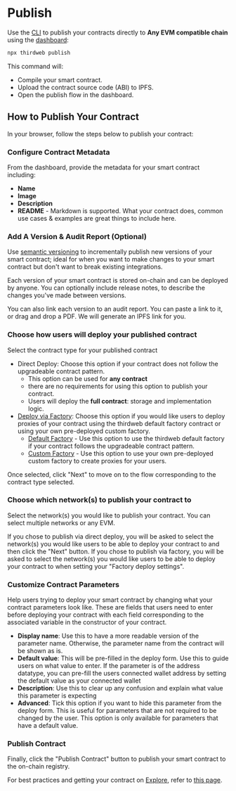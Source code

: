 

# Publish

Use the [CLI](/cli) to publish your contracts directly to **Any EVM compatible chain** using the [dashboard](/dashboard):

```bash
npx thirdweb publish
```

This command will:

- Compile your smart contract.
- Upload the contract source code (ABI) to IPFS.
- Open the publish flow in the dashboard.


## How to Publish Your Contract

In your browser, follow the steps below to publish your contract:

### Configure Contract Metadata

From the dashboard, provide the metadata for your smart contract including:

- **Name**
- **Image**
- **Description**
- **README** - Markdown is supported. What your contract does, common use cases & examples are great things to include here.

### Add A Version & Audit Report (Optional)

Use [semantic versioning](https://semver.org/) to incrementally publish new versions of your smart contract;
ideal for when you want to make changes to your smart contract but don't want to break existing integrations.

Each version of your smart contract is stored on-chain and can be deployed by anyone. You
can optionally include release notes, to describe the changes you've made between versions.

You can also link each version to an audit report. You can paste a link to it, or drag and drop a PDF. We will generate an IPFS link for you.

### Choose how users will deploy your published contract

Select the contract type for your published contract

- Direct Deploy: Choose this option if your contract does not follow the upgradeable contract pattern.
  - This option can be used for **any contract**
  - there are no requirements for using this option to publish your contract.
  - Users will deploy the **full contract**: storage and implementation logic.
- [Deploy via Factory](/publish/deployment-options): Choose this option if you would like users to deploy proxies of your contract using the thirdweb default factory contract or using your own pre-deployed custom factory.
  - [Default Factory](/publish/deployment-options#default-factory) - Use this option to use the thirdweb default factory if your contract follows the upgradeable contract pattern.
  - [Custom Factory](/publish/deployment-options#custom-factory) - Use this option to use your own pre-deployed custom factory to create proxies for your users.


Once selected, click "Next" to move on to the flow corresponding to the contract type selected.

### Choose which network(s) to publish your contract to

Select the network(s) you would like to publish your contract. You can select multiple networks or any EVM.


If you chose to publish via direct deploy, you will be asked to select the network(s) you would like users to be able to deploy your contract to and then click the "Next" button.
If you chose to publish via factory, you will be asked to select the network(s) you would like users to be able to deploy your contract to when setting your "Factory deploy settings".

### Customize Contract Parameters

Help users trying to deploy your smart contract by changing what your contract parameters look like. These are fields that users need to enter before deploying your contract with each field corresponding to the associated variable in the constructor of your contract.

- **Display name**: Use this to have a more readable version of the parameter name. Otherwise, the parameter name from the contract will be shown as is.
- **Default value**: This will be pre-filled in the deploy form. Use this to guide users on what value to enter. If the parameter is of the address datatype, you can pre-fill the users connected wallet address by setting the default value as your connected wallet
- **Description**: Use this to clear up any confusion and explain what value this parameter is expecting
- **Advanced**: Tick this option if you want to hide this parameter from the deploy form. This is useful for parameters that are not required to be changed by the user. This option is only available for parameters that have a default value.


### Publish Contract

Finally, click the "Publish Contract" button to publish your smart contract to the on-chain registry.

For best practices and getting your contract on [Explore](https://thirdweb.com/explore), refer to [this page](https://portal.thirdweb.com/publish/get-featured-on-explore).
